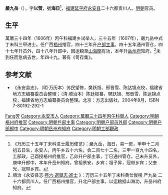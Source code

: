 '''嚴九岳'''（{{bd|1573年||1621年||}}），字'''以赞'''，號'''海日'''<ref>《万历三十五年丁未科进士履历便览》：嚴九岳，海日，易一房，甲申十二月初五日生，永安人，丙午乡五十六名，会二百七十二名，三甲一百九十四名，工部政，己酉授梧州府推官，乙卯升户部主事，丁巳通州管仓，己未升员外，庚申升郎中，本年升岳州知府。曾祖景安，乡宾；祖子昇，冠带乡宾；父奎光，冠带乡宾。</ref>，[[福建|福建]][[延平府|延平府]][[永安县_(福建省)|永安县]]二十六都贡川人。[[明朝|明朝]]官员。

== 生平 ==
萬曆三十四年（1606年）丙午科福建乡试举人，三十五年（1607年），嚴九岳中式丁未科三甲进士。任广西[[梧州|梧州]]推官，四十三年升[[户部|户部]][[主事|主事]]。四十五年通州管仓，四十七年升员外，四十八年升郎中，因运粮至[[山海關|山海關]]有功，本年升[[岳州府|岳州府]]知府。<ref>順治《永安县志·[http://www.fjsq.gov.cn/ShowText.asp?ToBook=6050&index=256& 卷六·選舉志·進士] {{Wayback|url=http://www.fjsq.gov.cn/ShowText.asp?ToBook=6050&index=256& |date=20160305013802 }}》：万历三十五年丁未科黄仕俊榜 严九岳 二十六都贡川人。任广西梧州推官，升北户部主事。以运粮抵山海功，升岳州府知府。</ref>未到任而急病去世，年四十九。著有《笥存集》。

==参考文献==
{{reflist}}
*《永安县志》，（明·万历本）苏民望修，樊跃旭、邢晋雪、陈达锦点校，福建省地方志编纂委员会整理；（清·顺治本）陈廷枢纂，樊跃旭、邢晋雪、陈达锦点校，福建省地方志编纂委员会整理。北京：方志出版社，2004年8月，ISBN 7-80192-292-1

{{萬曆三十五年丁未科殿試金榜}}

{{Authority control}}

{{DEFAULTSORT:Yan嚴}}
[[Category:李姓|Fang芳]]
[[Category:永安市人|Category:永安市人]]
[[Category:萬曆三十四年丙午科舉人|Category:萬曆三十四年丙午科舉人]]
[[Category:明朝梧州府推官|Category:明朝梧州府推官]]
[[Category:明朝戶部主事|Category:明朝戶部主事]]
[[Category:明朝户部员外郎|Category:明朝户部员外郎]]
[[Category:明朝户部郎中|Category:明朝户部郎中]]
[[Category:明朝岳州府知府|Category:明朝岳州府知府]]
[[Category:明朝工部觀政|Category:明朝工部觀政]]


{{明朝人物小作品}}